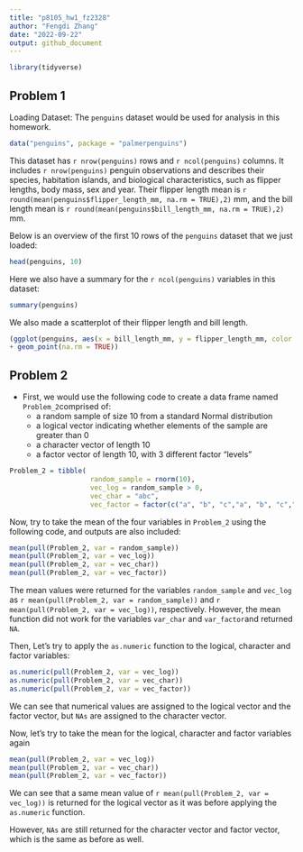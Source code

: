 ```yaml
---
title: "p8105_hw1_fz2328"
author: "Fengdi Zhang"
date: "2022-09-22"
output: github_document
---
```


```r
library(tidyverse)
```

## Problem 1

Loading Dataset: The `penguins` dataset would be used for analysis in this homework.

```r
data("penguins", package = "palmerpenguins")
```

This dataset has `r nrow(penguins)` rows and `r ncol(penguins)` columns. 
It includes `r nrow(penguins)` penguin observations and describes their species, habitation islands, and biological characteristics, such as flipper lengths, body mass, sex and year. 
Their flipper length mean is `r round(mean(penguins$flipper_length_mm, na.rm = TRUE),2)` mm, and the bill length mean is `r round(mean(penguins$bill_length_mm, na.rm = TRUE),2)` mm. 

Below is an overview of the first 10 rows of the `penguins` dataset that we just loaded:

```r
head(penguins, 10)
```

Here we also have a summary for the `r ncol(penguins)` variables in this dataset:

```r
summary(penguins)
```

We also made a scatterplot of their flipper length and bill length.

```r
(ggplot(penguins, aes(x = bill_length_mm, y = flipper_length_mm, color = species)) 
+ geom_point(na.rm = TRUE))
```


## Problem 2

* First, we would use the following code to create a data frame named `Problem_2`comprised of:
    + a random sample of size 10 from a standard Normal distribution
    + a logical vector indicating whether elements of the sample are greater than 0
    + a character vector of length 10
    + a factor vector of length 10, with 3 different factor “levels”

```r
Problem_2 = tibble(
                    random_sample = rnorm(10),
                    vec_log = random_sample > 0,
                    vec_char = "abc",
                    vec_factor = factor(c("a", "b", "c","a", "b", "c","a", "b", "c","a" )))
```




Now, try to take the mean of the four variables in `Problem_2` using the following code, and outputs are also included:
```r
mean(pull(Problem_2, var = random_sample))
mean(pull(Problem_2, var = vec_log))
mean(pull(Problem_2, var = vec_char))
mean(pull(Problem_2, var = vec_factor))

```

The mean values were returned for the variables `random_sample` and `vec_log` as `r mean(pull(Problem_2, var = random_sample))` and `r mean(pull(Problem_2, var = vec_log))`, respectively. However, the mean function did not work for the variables `var_char` and `var_factor`and returned `NA`. 




Then, Let's try to apply the `as.numeric` function to the logical, character and factor variables:
```r
as.numeric(pull(Problem_2, var = vec_log)) 
as.numeric(pull(Problem_2, var = vec_char)) 
as.numeric(pull(Problem_2, var = vec_factor))
```
We can see that numerical values are assigned to the logical vector and the factor vector, but `NAs` are assigned to the character vector. 




Now, let's try to take the mean for the logical, character and factor variables again

```r
mean(pull(Problem_2, var = vec_log))
mean(pull(Problem_2, var = vec_char))
mean(pull(Problem_2, var = vec_factor))
```

We can see that a same mean value of  `r mean(pull(Problem_2, var = vec_log))` is returned for the logical vector as it was before applying the `as.numeric` function. 

However, `NAs` are still returned for the character vector and factor vector, which is the same as before as well. 